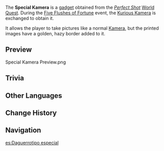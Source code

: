 {{Item Infobox
|id           = 220020
|image        = Item Special Kamera.png
|type         = Gadgets
|invCategory  = Gadgets
|rarity       = 4
|effect       = Allows pictures with a special border to be taken anywhere. Has no cooldown period.
|description  = When used, this useful gadget can save and store the scenery before it and add a special color tone to it.<br />A strange device from [[Fontaine]] that will not only record sceneries but will also add special colors to the printed images. This design was made in response to "The Steambird"'s request for a [[Kamera]] that could not only reflect the environment, but also the emotions of the one taking the picture. Unfortunately, the final product could not quite match their specifications.
|source1      = Complete ''[[Perfect Shot]]''
|reusable     = Yes
|usage        = Quick Use
}}
The '''Special Kamera''' is a [[gadget]] obtained from the ''[[Perfect Shot]]'' [[World Quest]]. During the [[Five Flushes of Fortune]] event, the [[Kurious Kamera]] is exchanged to obtain it.

It allows the player to take pictures like a normal [[Kamera]], but the printed images have a golden, hazy border added to it.

==Preview==
<gallery hideaddbutton="true" captionalign="center">
Special Kamera Preview.png
</gallery>

==Trivia==
{{Transclude|Kamera|Trivia}}

==Other Languages==
{{Other Languages
|en      = Special Kamera
|zhs     = 特制的「留影机」
|zhs_rm  = Tèzhì de "Liúyǐngjī"
|zht     = 特製的「留影機」
|zht_rm  = Tèzhì de "Liúyǐngjī"
|zh_tl   = Special-Made "Camera"
|ja      = 特製の「写真機」
|ja_rm   = Tokusei no "Shashinki"
|ja_tl   = Special-Made "Camera"
|ko      = {{tt|특제|特製}} 「{{tt|사진기|寫眞機}}」
|ko_rm   = Teukje "Sajingi"
|ko_tl   = Special "Camera"
|es      = Daguerrotipo especial
|es_tl   = Special Daguerreotype
|fr      = Daguerréotype spécial
|fr_tl   = Special Daguerreotype
|ru      = Специальная «фотокамера»
|ru_tl   = 
|th      = Special Kamera
|vi      = Máy {{tt|Ảnh|影}} {{tt|Đặc Chế|特製}}
|vi_tl   = 
|de      = Besonderer Fotoapparat
|de_tl   = Special Camera
|id      = Special Kamera
|pt      = Aparelho Fotográfico Especial
|pt_tl   = Special Photographic Device
}}

==Change History==
{{Change History|1.3}}

==Navigation==
{{Gadget Navbox}}

[[es:Daguerrotipo especial]]
